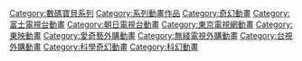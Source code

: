 {{NoteTA
|G1=Digimon
}}

{{DEFAULTSORT:Digimon}}
[[Category:數碼寶貝系列|Category:數碼寶貝系列]]
[[Category:系列動畫作品|Category:系列動畫作品]]
[[Category:奇幻動畫|Category:奇幻動畫]]
[[Category:富士電視台動畫|Category:富士電視台動畫]]
[[Category:朝日電視台動畫|Category:朝日電視台動畫]]
[[Category:東京電視網動畫|Category:東京電視網動畫]]
[[Category:東映動畫|Category:東映動畫]]
[[Category:愛奇藝外購動畫|Category:愛奇藝外購動畫]]
[[Category:無綫電視外購動畫|Category:無綫電視外購動畫]]
[[Category:台視外購動畫|Category:台視外購動畫]]
[[Category:科學奇幻動畫|Category:科學奇幻動畫]]
[[Category:科幻動畫|Category:科幻動畫]]